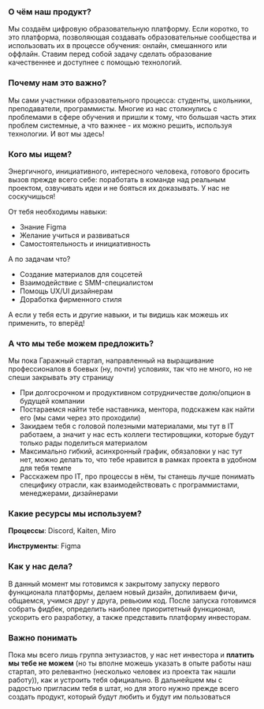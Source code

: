 
### О чём наш продукт?

Мы создаём цифровую образовательную платформу. Если коротко, то это платформа, позволяющая создавать образовательные сообщества и использовать их в процессе обучения: онлайн, смешанного или оффлайн. Ставим перед собой задачу сделать образование качественнее и доступнее с помощью технологий.

### Почему нам это важно?

Мы сами участники образовательного процесса: студенты, школьники, преподаватели, программисты. Многие из нас столкнулись с проблемами в сфере обучения и пришли к тому, что большая часть этих проблем системные, а что важнее - их можно решить, используя технологии. И вот мы здесь!

### Кого мы ищем?

Энергичного, инициативного, интересного человека, готового бросить вызов прежде всего себе: поработать в команде над реальным проектом, озвучивать идеи и не бояться их доказывать. У нас не соскучишься!

От тебя необходимы навыки:

- Знание Figma
- Желание учиться и развиваться
- Самостоятельность и инициативность

<AnchorHeading id="about-tasks">А по задачам что?</AnchorHeading>

- Создание материалов для соцсетей
- Взаимодействие с SMM-специалистом
- Помощь UX/UI дизайнерам
- Доработка фирменного стиля

А если у тебя есть и другие навыки, и ты видишь как можешь их применить, то вперёд!

### А что мы тебе можем предложить?

Мы пока Гаражный стартап, направленный на выращивание профессионалов в боевых (ну, почти) условиях, так что не много, но не спеши закрывать эту страницу

- При долгосрочном и продуктивном сотрудничестве долю/опцион в будущей компании
- Постараемся найти тебе наставника, ментора, подскажем как найти его (мы сами через это проходили)
- Закидаем тебя с головой полезными материалами, мы тут в IT работаем, а значит у нас есть коллеги тестировщики, которые будут только рады поделиться материалом
- Максимально гибкий, асинхронный график, обязаловки у нас тут нет, можно делать то, что тебе нравится в рамках проекта в удобном для тебя темпе
- Расскажем про IT, про процессы в нём, ты станешь лучше понимать специфику отрасли, как взаимодействовать с программистами, менеджерами, дизайнерами

### Какие ресурсы мы используем?

**Процессы**: Discord, Kaiten, Miro

**Инструменты**: Figma

### Как у нас дела?

В данный момент мы готовимся к закрытому запуску первого функционала платформы, делаем новый дизайн, допиливаем фичи, общаемся, учимся друг у друга, ревьюим код. После запуска готовимся собрать фидбек, определить наиболее приоритетный функционал, ускорить его разработку, а также представить платформу инвесторам.

### Важно понимать

Пока мы всего лишь группа энтузиастов, у нас нет инвестора и **платить мы тебе не можем** (но ты вполне можешь указать в опыте работы наш стартап, это релевантно (несколько человек из проекта так нашли работу)), как и устроить тебя официально. В дальнейшем мы с радостью пригласим тебя в штат, но для этого нужно прежде всего создать продукт, который будут любить и будут им пользоваться
